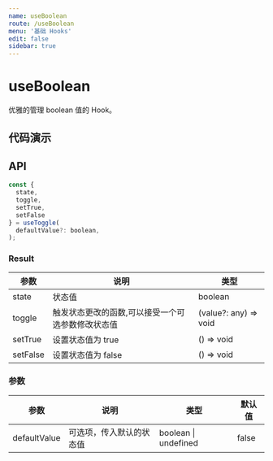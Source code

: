 ```yaml
---
name: useBoolean
route: /useBoolean
menu: '基础 Hooks'
edit: false
sidebar: true
---
```



# useBoolean

优雅的管理 boolean 值的 Hook。

## 代码演示

<JackBox jsCode={Demo1CodeJsx} tsCode={Demo1CodeTsx} demoName='基础使用' description='默认不传参数为切换开关，也可以指定参数进行切换。'>
  <Demo1 />
</JackBox>

## API

```javascript
const {
  state, 
  toggle,
  setTrue,
  setFalse
} = useToggle(
  defaultValue?: boolean,
);
```

### Result

| 参数     | 说明                                 | 类型                 |
|----------|--------------------------------------|----------------------|
| state  | 状态值                         | boolean              |
| toggle | 触发状态更改的函数,可以接受一个可选参数修改状态值 | (value?: any) => void |
| setTrue | 设置状态值为 true | () => void |
| setFalse | 设置状态值为 false | () => void |

### 参数

| 参数    | 说明                                         | 类型                   | 默认值 |
|---------|----------------------------------------------|------------------------|--------|
| defaultValue | 可选项，传入默认的状态值  | boolean \| undefined | false      |